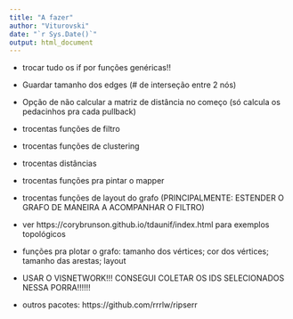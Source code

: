 ```yaml
---
title: "A fazer"
author: "Viturovski"
date: "`r Sys.Date()`"
output: html_document
---
```




- trocar tudo os if por funções genéricas!!

- Guardar tamanho dos edges (# de interseção entre 2 nós)

- Opção de não calcular a matriz de distância no começo (só calcula os pedacinhos pra cada pullback)

- trocentas funções de filtro

- trocentas funções de clustering

- trocentas distâncias

- trocentas funções pra pintar o mapper

- trocentas funções de layout do grafo (PRINCIPALMENTE: ESTENDER O GRAFO DE MANEIRA A ACOMPANHAR O FILTRO)

- ver https://corybrunson.github.io/tdaunif/index.html para exemplos topológicos

- funções pra plotar o grafo: tamanho dos vértices; cor dos vértices; tamanho das arestas; layout

- USAR O VISNETWORK!!! CONSEGUI COLETAR OS IDS SELECIONADOS NESSA PORRA!!!!!!

- outros pacotes:
https://github.com/rrrlw/ripserr
